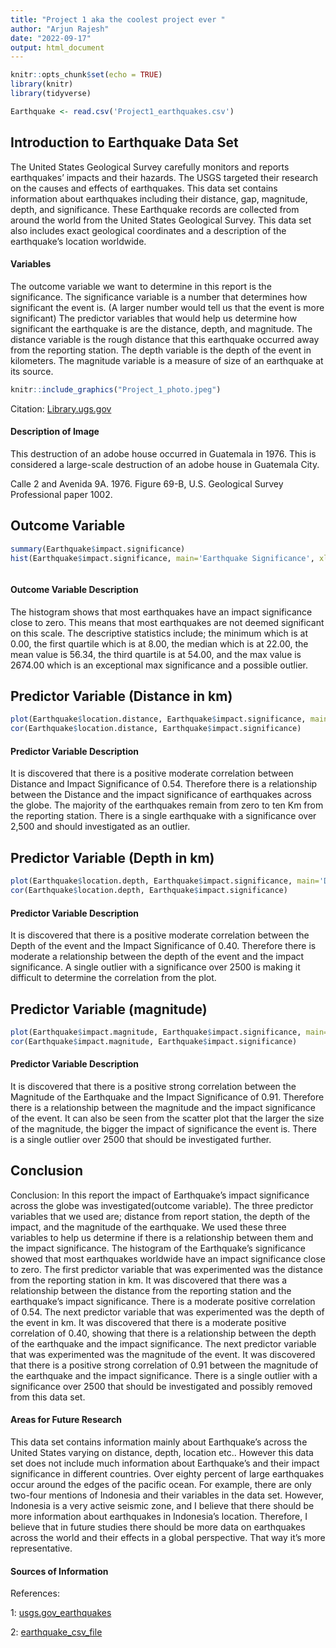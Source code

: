 ```yaml
---
title: "Project 1 aka the coolest project ever "
author: "Arjun Rajesh"
date: "2022-09-17"
output: html_document
---
```


```r
knitr::opts_chunk$set(echo = TRUE)
library(knitr)
library(tidyverse)
```

```r
Earthquake <- read.csv('Project1_earthquakes.csv')

```

## Introduction to Earthquake Data Set

The United States Geological Survey carefully monitors and reports earthquakes' impacts and their hazards. The USGS targeted their research on the causes and effects of earthquakes. This data set contains information about earthquakes including their distance, gap, magnitude, depth, and significance. These Earthquake records are collected from around the world from the United States Geological Survey. This data set also includes exact geological coordinates and a description of the earthquake's location worldwide.

#### Variables

The outcome variable we want to determine in this report is the significance. The significance variable is a number that determines how significant the event is. (A larger number would tell us that the event is more significant) The predictor variables that would help us determine how significant the earthquake is are the distance, depth, and magnitude. The distance variable is the rough distance that this earthquake occurred away from the reporting station. The depth variable is the depth of the event in kilometers. The magnitude variable is a measure of size of an earthquake at its source.

```r
knitr::include_graphics("Project_1_photo.jpeg")


```

Citation: [Library.ugs.gov](https://library.usgs.gov/photo/#/item/51dc4582e4b0f81004b7b585)

#### Description of Image

This destruction of an adobe house occurred in Guatemala in 1976. This is considered a large-scale destruction of an adobe house in Guatemala City.

Calle 2 and Avenida 9A. 1976. Figure 69-B, U.S. Geological Survey Professional paper 1002.

## Outcome Variable

```r
summary(Earthquake$impact.significance)
hist(Earthquake$impact.significance, main='Earthquake Significance', xlab='Impact Significance', col='steelblue1', breaks = 50,xlim=c(0,700))



```

#### Outcome Variable Description

The histogram shows that most earthquakes have an impact significance close to zero. This means that most earthquakes are not deemed significant on this scale. The descriptive statistics include; the minimum which is at 0.00, the first quartile which is at 8.00, the median which is at 22.00, the mean value is 56.34, the third quartile is at 54.00, and the max value is 2674.00 which is an exceptional max significance and a possible outlier.

## Predictor Variable (Distance in km)

```r
plot(Earthquake$location.distance, Earthquake$impact.significance, main= 'Distance V. Significance', xlab='Distance from report station (km)', ylab='Impact Significance', pch=20, col='darkorchid1')
cor(Earthquake$location.distance, Earthquake$impact.significance)
```

#### **Predictor Variable Description**

It is discovered that there is a positive moderate correlation between Distance and Impact Significance of 0.54. Therefore there is a relationship between the Distance and the impact significance of earthquakes across the globe. The majority of the earthquakes remain from zero to ten Km from the reporting station. There is a single earthquake with a significance over 2,500 and should investigated as an outlier.

## Predictor Variable (Depth in km)

```r
plot(Earthquake$location.depth, Earthquake$impact.significance, main='Depth of Earthquakes V. Significance', xlab='Depth (km)', ylab='Impact Significance', pch=20, col='cyan4')
cor(Earthquake$location.depth, Earthquake$impact.significance)
```

#### **Predictor Variable Description**

It is discovered that there is a positive moderate correlation between the Depth of the event and the Impact Significance of 0.40. Therefore there is moderate a relationship between the depth of the event and the impact significance. A single outlier with a significance over 2500 is making it difficult to determine the correlation from the plot.

## Predictor Variable (magnitude)

```r
plot(Earthquake$impact.magnitude, Earthquake$impact.significance, main='Magnitude V. Significance', xlab='Magnitude of Earthquake', ylab='Impact Significance', pch=20, col='darksalmon')
cor(Earthquake$impact.magnitude, Earthquake$impact.significance)
```

#### **Predictor Variable Description**

It is discovered that there is a positive strong correlation between the Magnitude of the Earthquake and the Impact Significance of 0.91. Therefore there is a relationship between the magnitude and the impact significance of the event. It can also be seen from the scatter plot that the larger the size of the magnitude, the bigger the impact of significance the event is. There is a single outlier over 2500 that should be investigated further.

## Conclusion

Conclusion: In this report the impact of Earthquake's impact significance across the globe was investigated(outcome variable). The three predictor variables that we used are; distance from report station, the depth of the impact, and the magnitude of the earthquake. We used these three variables to help us determine if there is a relationship between them and the impact significance. The histogram of the Earthquake's significance showed that most earthquakes worldwide have an impact significance close to zero. The first predictor variable that was experimented was the distance from the reporting station in km. It was discovered that there was a relationship between the distance from the reporting station and the earthquake's impact significance. There is a moderate positive correlation of 0.54. The next predictor variable that was experimented was the depth of the event in km. It was discovered that there is a moderate positive correlation of 0.40, showing that there is a relationship between the depth of the earthquake and the impact significance. The next predictor variable that was experimented was the magnitude of the event. It was discovered that there is a positive strong correlation of 0.91 between the magnitude of the earthquake and the impact significance. There is a single outlier with a significance over 2500 that should be investigated and possibly removed from this data set.

#### Areas for Future Research

This data set contains information mainly about Earthquake's across the United States varying on distance, depth, location etc.. However this data set does not include much information about Earthquake's and their impact significance in different countries. Over eighty percent of large earthquakes occur around the edges of the pacific ocean. For example, there are only two-four mentions of Indonesia and their variables in the data set. However, Indonesia is a very active seismic zone, and I believe that there should be more information about earthquakes in Indonesia's location. Therefore, I believe that in future studies there should be more data on earthquakes across the world and their effects in a global perspective. That way it's more representative.

#### Sources of Information

References:

1: [usgs.gov_earthquakes](https://www.usgs.gov/programs/earthquake-hazards/earthquakes)

2: [earthquake_csv_file](https://think.cs.vt.edu/corgis/csv/earthquakes/)
